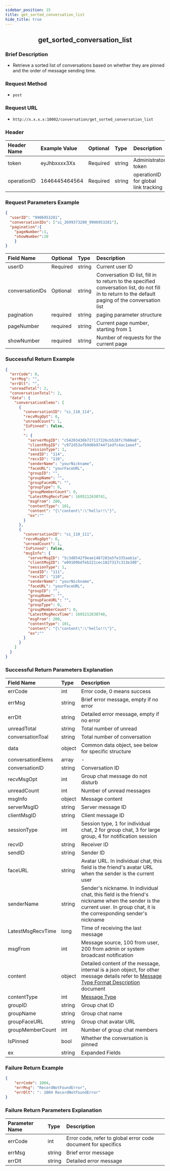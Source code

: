```yaml
---
sidebar_position: 15
title: get_sorted_conversation_list
hide_title: true
---
```


<center>

## get_sorted_conversation_list

</center>

### Brief Description
- Retrieve a sorted list of conversations based on whether they are pinned and the order of message sending time.

### Request Method
- `post`

### Request URL
- `http://x.x.x.x:10002/conversation/get_sorted_conversation_list`

### Header
| Header Name | Example Value | Optional | Type   | Description       |
|:------------|:--------------|:---------|:-------|:------------------|
| token       | eyJhbxxxx3Xs  | Required | string | Administrator token |
| operationID | 1646445464564 | Required | string | operationID for global link tracking |

### Request Parameters Example

```json
{
  "userID": "9906953281",
  "conversationIDs": ["si_2699373280_9906953281"],
  "pagination":{
    "pageNumber":1,
    "showNumber":20
    }
}
```

| Field Name       | Optional | Type   | Description   |
|:-----------------|:---------|:-------|:--------------|
| userID           | Required | string | Current user ID |
| conversationIDs  | Optional | string | Conversation ID list, fill in to return to the specified conversation list, do not fill in to return to the default paging of the conversation list|
| pagination | required  | string | paging parameter structure |
| pageNumber | required  | string | Current page number, starting from 1 |
| showNumber | required  | string | Number of requests for the current page |

### Successful Return Example

```json
{
  "errCode": 0,
  "errMsg": "",
  "errDlt": "",
  "unreadTotal": 2,
  "conversationTotal": 2,
  "data": {
    "conversationElems": [
      {
        "conversationID": "si_110_114",
        "recvMsgOpt": 0,
        "unreadCount": 1,
        "IsPinned": false,
        "
        ": {
          "serverMsgID": "c54203436b727117226cb528fc7b08e8",
          "clientMsgID": "c972d53afb9d6b9744f1edfc4ac1aeef",
          "sessionType": 1,
          "sendID": "114",
          "recvID": "110",
          "senderName": "yourNickname",
          "faceURL": "yourFaceURL",
          "groupID": "",
          "groupName": "",
          "groupFaceURL": "",
          "groupType": 0,
          "groupMemberCount": 0,
          "LatestMsgRecvTime": 1695212630741,
          "msgFrom": 200,
          "contentType": 101,
          "content": "{\"content\":\"hello!!\"}",
          "ex":""
        }
      },
      {
        "conversationID": "si_110_111",
        "recvMsgOpt": 0,
        "unreadCount": 1,
        "IsPinned": false,
        "msgInfo": {
          "serverMsgID": "5c3d8542f9eae1487283a5fe335aab1a",
          "clientMsgID": "e09109bdfeb221cec1827317c313e3d0",
          "sessionType": 1,
          "sendID": "111",
          "recvID": "110",
          "senderName": "yourNickname",
          "faceURL": "yourFaceURL",
          "groupID": "",
          "groupName": "",
          "groupFaceURL": "",
          "groupType": 0,
          "groupMemberCount": 0,
          "LatestMsgRecvTime": 1695212630740,
          "msgFrom": 200,
          "contentType": 101,
          "content": "{\"content\":\"hello!!\"}",
          "ex":""
        }
      }
    ]
  }
}
```

### Successful Return Parameters Explanation

| Field Name          | Type   | Description                                                                                   |
|:--------------------|:-------|:----------------------------------------------------------------------------------------------|
| errCode             | int    | Error code, 0 means success                                                                   |
| errMsg              | string | Brief error message, empty if no error                                                        |
| errDlt              | string | Detailed error message, empty if no error                                                     |
| unreadTotal            | string   |Total number of unread                                                                  |
| conversationToal            | string   | Total number of conversation                                                                  |
| data| object | Common data object, see below for specific structure                                          |
| conversationElems   | array  | -                                                                                            |
| conversationID      | string | Conversation ID                                                                               |
| recvMsgOpt          | int    | Group chat message do not disturb                                                             |
| unreadCount         | int    | Number of unread messages                                                                     |
| msgInfo             | object | Message content                                                                               |
| serverMsgID         | string | Server message ID                                                                             |
| clientMsgID         | string | Client message ID                                                                             |
| sessionType         | int    | Session type, 1 for individual chat, 2 for group chat, 3 for large group, 4 for notification session |
| recvID              | string | Receiver ID                                                                                   |
| sendID              | string | Sender ID                                                                                     |
| faceURL             | string | Avatar URL. In individual chat, this field is the friend's avatar URL when the sender is the current user |
| senderName          | string | Sender's nickname. In individual chat, this field is the friend's nickname when the sender is the current user. In group chat, it is the corresponding sender's nickname |
| LatestMsgRecvTime   | long   | Time of receiving the last message                                                            |
| msgFrom             | int    | Message source, 100 from user, 200 from admin or system broadcast notification               |
| content             | object | Detailed content of the message, internal is a json object, for other message details refer to [Message Type Format Description](/restapi/contentDescription) document |
| contentType         | int    | [Message Type](/restapi/contentDescription) |
| groupID             | string | Group chat ID                                                                                 |
| groupName           | string | Group chat name                                                                               |
| groupFaceURL        | string | Group chat avatar URL                                                                         |
| groupMemberCount    | int    | Number of group chat members                                                                  |
| IsPinned            | bool   | Whether the conversation is pinned                                                            |
|ex | string | Expanded Fields|

### Failure Return Example

```json
{
    "errCode": 1004,
    "errMsg": "RecordNotFoundError",
    "errDlt": ": 1004 RecordNotFoundError"
}
```

### Failure Return Parameters Explanation

| Parameter Name | Type   | Description                     |
|:---------------|:-------|:--------------------------------|
| errCode        | int    | Error code, refer to global error code document for specifics |
| errMsg         | string | Brief error message             |
| errDlt         | string | Detailed error message          |